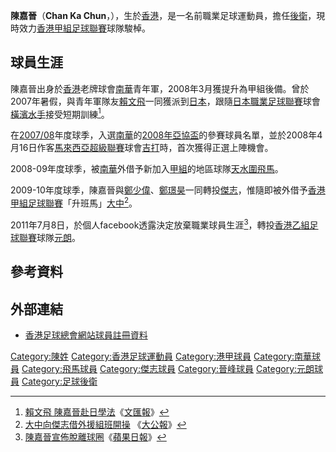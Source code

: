 {{noteta|G1=足球}}{{Football player infobox
| playername = 陳嘉晉
| image = [[File:Chan_Ka_Chun.JPG|220px]]
| fullname = 陳嘉晉
| englishfullname = Chan, Ka Chun 
| height = {{height|m=1.82}}
| nickname = 
| dateofbirth = {{birth date and age|1988|8|16}}
| cityofbirth = 
| countryofbirth = {{HKG-1959}}
| currentclub = 駿棹
| position = 後衛
| clubnumber = 
| youthyears = 2006－07
| youthclubs = [[南華足球隊|南華]]
| years = 2007－08<br />2008－09<br />2009－11 <br />2009－11 <br />2011－??
| clubs = [[南華足球隊|南華]]<br />→[[天水圍飛馬足球會|天水圍飛馬]] ''(借用)''<br /> [[傑志體育會|傑志]]<br />→[[大中足球會|大中]] ''(借用)''<br />[[元朗區體育會足球隊|元朗]]<br>永義<br>標準流浪<br>駿棹
| caps(goals) = ?場 (0球) <br/> 2場 (0球) <br/> 0場 (0球) <br/> 29場 (0球) <br/>  ?場 (1球)
| nationalyears = 
| nationalteam = 
| nationalcaps(goals) = 
| pcupdate = 2008年7月7日
| ntupdate = 2008年7月1日
}}

'''陳嘉晉'''（'''Chan Ka Chun'''，{{bd|1988年|8月16日|catIdx=C}}），生於[[香港|香港]]，是一名前職業足球運動員，擔任[[後衛_(足球)|後衛]]，現時效力[[香港甲組足球聯賽|香港甲組足球聯賽]]球隊駿棹。

==球員生涯==
陳嘉晉出身於[[香港|香港]]老牌球會[[南華足球隊|南華]]青年軍，2008年3月獲提升為甲組後備。曾於2007年暑假，與青年軍隊友[[賴文飛|賴文飛]]一同獲派到[[日本|日本]]，跟隨[[日本職業足球聯賽|日本職業足球聯賽]]球會[[橫濱水手|橫濱水手]]接受短期訓練<ref>[http://paper.wenweipo.com/2007/08/11/SP0708110015.htm 賴文飛 陳嘉晉赴日學法]《[[文汇报_(香港)|文匯報]]》</ref>。

在[[2007年至2008年香港甲組足球聯賽|2007/08]]年度球季，入選[[南華足球隊|南華]]的[[2008年亞洲足協盃|2008年亞協盃]]的參賽球員名單，並於2008年4月16日作客[[馬來西亞超級足球聯賽|馬來西亞超級聯賽]]球會[[吉打足球协会|吉打]]時，首次獲得正選上陣機會。

2008-09年度球季，被[[南華足球隊|南華]]外借予新加入[[香港甲組足球聯賽|甲組]]的地區球隊[[天水圍飛馬足球會|天水圍飛馬]]。

2009-10年度球季，陳嘉晉與[[鄭少偉|鄭少偉]]、[[鄭璟昊|鄭璟昊]]一同轉投[[傑志體育會|傑志]]，惟隨即被外借予[[香港甲組足球聯賽|香港甲組足球聯賽]]「升班馬」[[大中足球會|大中]]<ref>[http://www.takungpao.com/news/09/08/06/WF-1122674.htm 大中向傑志借外援組班開操] {{webarchive|url=https://web.archive.org/web/20090812203548/http://www.takungpao.com/news/09/08/06/WF-1122674.htm |date=2009-08-12 }}《[[大公報|大公報]]》</ref>。

2011年7月8日，於個人facebook透露決定放棄職業球員生涯<ref>[http://hk.apple.nextmedia.com/template/apple/art_main.php?iss_id=20110709&sec_id=25391&subsec_id=25392&art_id=15416035 陳嘉晉宣佈脫離球圈]《[[蘋果日報|蘋果日報]]》</ref>，轉投[[香港乙組足球聯賽|香港乙組足球聯賽]]球隊[[元朗區體育會足球隊|元朗]]。

==參考資料==
{{reflist}}

==外部連結==
* [https://www.hkfa.com/ch/club/3/detail?player=4350#gotab 香港足球總會網站球員註冊資料] {{Wayback|url=https://www.hkfa.com/ch/club/3/detail?player=4350#gotab |date=20181020140641 }}

{{DEFAULTSORT:Chan Ka Chun}}
[[Category:陳姓|Category:陳姓]]
[[Category:香港足球運動員|Category:香港足球運動員]]
[[Category:港甲球員|Category:港甲球員]]
[[Category:南華球員|Category:南華球員]]
[[Category:飛馬球員|Category:飛馬球員]]
[[Category:傑志球員|Category:傑志球員]]
[[Category:晉峰球員|Category:晉峰球員]]
[[Category:元朗球員|Category:元朗球員]]
[[Category:足球後衛|Category:足球後衛]]